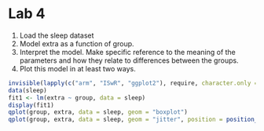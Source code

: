 Lab 4
=====

1. Load the sleep dataset
2. Model extra as a function of group.
3. Interpret the model. Make specific reference to the meaning of the parameters and how they relate to differences between the groups.
4. Plot this model in at least two ways.

```r
invisible(lapply(c("arm", "ISwR", "ggplot2"), require, character.only = TRUE))
data(sleep)
fit1 <- lm(extra ~ group, data = sleep)
display(fit1)
qplot(group, extra, data = sleep, geom = "boxplot")
qplot(group, extra, data = sleep, geom = "jitter", position = position_jitter(.25))
```